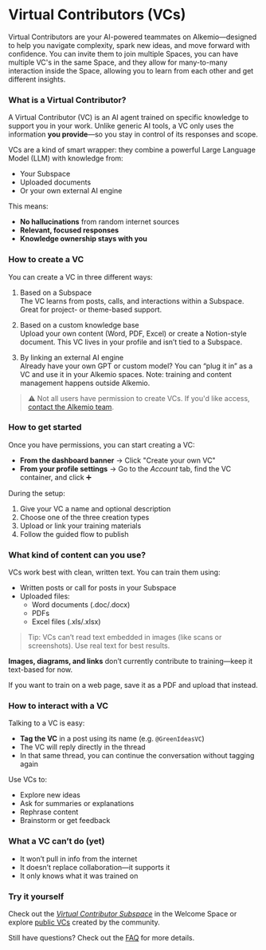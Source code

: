 # Virtual Contributors (VCs)

Virtual Contributors are your AI-powered teammates on Alkemio—designed to help you navigate complexity, spark new ideas, and move forward with confidence.
You can invite them to join multiple Spaces, you can have multiple VC's in the same Space, 
and they allow for many-to-many interaction inside the Space, allowing you to learn from each other and get different insights.

### What is a Virtual Contributor?

A Virtual Contributor (VC) is an AI agent trained on specific knowledge to support you in your work. Unlike generic AI tools, a VC only uses the information **you provide**—so you stay in control of its responses and scope.

VCs are a kind of smart wrapper: they combine a powerful Large Language Model (LLM) with knowledge from:

- Your Subspace
- Uploaded documents
- Or your own external AI engine

This means:

- **No hallucinations** from random internet sources
- **Relevant, focused responses**
- **Knowledge ownership stays with you**

### How to create a VC

You can create a VC in three different ways:

1. Based on a Subspace\
   The VC learns from posts, calls, and interactions within a Subspace. Great for project- or theme-based support.

2. Based on a custom knowledge base\
   Upload your own content (Word, PDF, Excel) or create a Notion-style document. This VC lives in your profile and isn’t tied to a Subspace.

3. By linking an external AI engine\
   Already have your own GPT or custom model? You can “plug it in” as a VC and use it in your Alkemio spaces. Note: training and content management happens outside Alkemio.

> ⚠️ Not all users have permission to create VCs. If you'd like access, [contact the Alkemio team](/support).

### How to get started

Once you have permissions, you can start creating a VC:

- **From the dashboard banner** → Click "Create your own VC"
- **From your profile settings** → Go to the _Account_  tab, find the VC container, and click ➕

During the setup:

1. Give your VC a name and optional description
2. Choose one of the three creation types
3. Upload or link your training materials
4. Follow the guided flow to publish

### What kind of content can you use?

VCs work best with clean, written text. You can train them using:

- Written posts or call for posts in your Subspace
- Uploaded files:
  - Word documents (.doc/.docx)
  - PDFs
  - Excel files (.xls/.xlsx)

> Tip: VCs can’t read text embedded in images (like scans or screenshots). Use real text for best results.

**Images, diagrams, and links** don’t currently contribute to training—keep it text-based for now.

If you want to train on a web page, save it as a PDF and upload that instead.

### How to interact with a VC

Talking to a VC is easy:

- **Tag the VC** in a post using its name (e.g. `@GreenIdeasVC`)
- The VC will reply directly in the thread
- In that same thread, you can continue the conversation without tagging again

Use VCs to:

- Explore new ideas
- Ask for summaries or explanations
- Rephrase content
- Brainstorm or get feedback

### What a VC can’t do (yet)

- It won’t pull in info from the internet
- It doesn’t replace collaboration—it supports it
- It only knows what it was trained on

### Try it yourself

Check out the [_Virtual Contributor Subspace_](https://alkem.io/welcome-space/challenges/virtualcontributors) in the Welcome Space or explore [public VCs](https://alkem.io/contributors) created by the community.

Still have questions? Check out the [FAQ](/faq) for more details.

